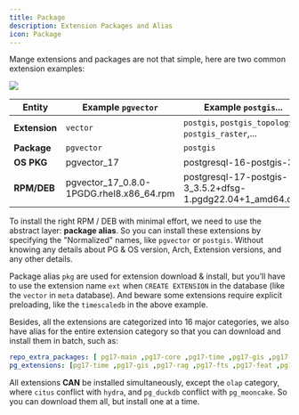 ```yaml
---
title: Package
description: Extension Packages and Alias
icon: Package
---
```



Mange extensions and packages are not that simple, here are two common extension examples:

![](/img/mapping.png)

| Entity        | Example `pgvector`                       | Example `postgis`...                                       |
|---------------|------------------------------------------|------------------------------------------------------------|
| **Extension** | `vector`                                 | `postgis`, `postgis_topology`, `postgis_raster`,...        |
| **Package**   | `pgvector`                               | `postgis`                                                  |
| **OS PKG**    | pgvector_17                              | postgresql-16-postgis-3                                    |
| **RPM/DEB**   | pgvector_17_0.8.0-1PGDG.rhel8.x86_64.rpm | postgresql-17-postgis-3_3.5.2+dfsg-1.pgdg22.04+1_amd64.deb |

To install the right RPM / DEB with minimal effort, we need to use the abstract layer: **package alias**.
So you can install these extensions by specifying the "Normalized" names, like `pgvector` or `postgis`.
Without knowing any details about PG & OS version, Arch, Extension versions, and any other details.

Package alias `pkg` are used for extension download & install, but you'll have to use the extension name `ext` when `CREATE EXTENSION` in the database (like the `vector` in `meta` database).
And beware some extensions require explicit preloading, like the `timescaledb` in the above example.

Besides, all the extensions are categorized into 16 major categories, we also have alias for the entire extension category
so that you can download and install them in batch, such as:

```yaml title="replace 17 with 16,15,14,13,..."
repo_extra_packages: [ pg17-main ,pg17-core ,pg17-time ,pg17-gis ,pg17-rag ,pg17-fts ,pg17-olap ,pg17-feat ,pg17-lang ,pg17-type ,pg17-util ,pg17-func ,pg17-admin ,pg17-stat ,pg17-sec ,pg17-fdw ,pg17-sim ,pg17-etl]
pg_extensions: [pg17-time ,pg17-gis ,pg17-rag ,pg17-fts ,pg17-feat ,pg17-lang ,pg17-type ,pg17-util ,pg17-func ,pg17-admin ,pg17-stat ,pg17-sec ,pg17-fdw ,pg17-sim ,pg17-etl ] #,pg17-olap]
```

All extensions **CAN** be installed simultaneously, except the `olap` category, where `citus` conflict with `hydra`, and `pg_duckdb` conflict with `pg_mooncake`.
So you can download them all, but install one at a time.



